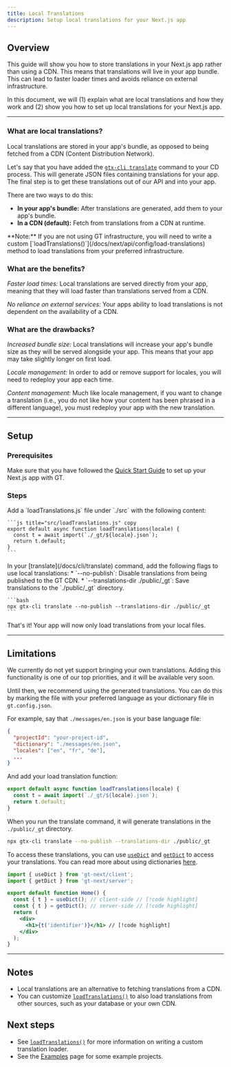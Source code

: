 ```yaml
---
title: Local Translations
description: Setup local translations for your Next.js app
---
```


## Overview

This guide will show you how to store translations in your Next.js app rather than using a CDN.
This means that translations will live in your app bundle.
This can lead to faster loader times and avoids reliance on external infrastructure.

In this document, we will (1) explain what are local translations and how they work and
(2) show you how to set up local translations for your Next.js app.

---

### What are local translations?

Local translations are stored in your app's bundle, as opposed to being fetched from a CDN (Content Distribution Network).

Let's say that you have added the [`gtx-cli translate`](/docs/cli/translate) command to your CD process.
This will generate JSON files containing translations for your app.
The final step is to get these translations out of our API and into your app.

There are two ways to do this:
 * **In your app's bundle:** After translations are generated, add them to your app's bundle.
 * **In a CDN (default):** Fetch from translations from a CDN at runtime.

<Callout>
  **Note:**
  If you are not using GT infrastructure, you will need to write a custom [`loadTranslations()`](/docs/next/api/config/load-translations) method to load translations from your preferred infrastructure.
</Callout>

### What are the benefits?

*Faster load times:* Local translations are served directly from your app,
meaning that they will load faster than translations served from a CDN.

*No reliance on external services:* Your apps ability to load translations is not dependent on the availability of a CDN.

### What are the drawbacks?

*Increased bundle size:* Local translations will increase your app's bundle size as they will be served alongside your app.
This means that your app may take slightly longer on first load.

*Locale management:* In order to add or remove support for locales, you will need to redeploy your app each time.

*Content management:* Much like locale management, if you want to change a translation (i.e., you do not like how your content has been phrased in a different language),
you must redeploy your app with the new translation.

---

## Setup

### Prerequisites

Make sure that you have followed the [Quick Start Guide](/docs/next/tutorials/quickstart) to set up your Next.js app with GT.

### Steps

<Steps>
  <Step>
    Add a `loadTranslations.js` file under `./src` with the following content:

    ```js title="src/loadTranslations.js" copy
    export default async function loadTranslations(locale) {
      const t = await import(`./_gt/${locale}.json`);
      return t.default;
    }
    ```
  </Step>

  <Step>
    In your [translate](/docs/cli/translate) command, add the following flags to use local translations:
      * `--no-publish`: Disable translations from being published to the GT CDN.
      * `--translations-dir ./public/_gt`: Save translations to the `./public/_gt` directory.
    
    ```bash
    npx gtx-cli translate --no-publish --translations-dir ./public/_gt
    ```
  </Step>
</Steps>

That's it! Your app will now only load translations from your local files.

---

## Limitations

We currently do not yet support bringing your own translations.
Adding this functionality is one of our top priorities, and it will be available very soon.

Until then, we recommend using the generated translations.
You can do this by marking the file with your preferred language as your dictionary file in `gt.config.json`.

For example, say that `./messages/en.json` is your base language file:
```json
{
  "projectId": "your-project-id",
  "dictionary": "./messages/en.json",
  "locales": ["en", "fr", "de"],
  ...
}
```

And add your load translation function:
```js title="src/loadTranslations.js" copy
export default async function loadTranslations(locale) {
  const t = await import(`./_gt/${locale}.json`);
  return t.default;
}
```

When you run the translate command, it will generate translations in the `./public/_gt` directory.
```bash
npx gtx-cli translate --no-publish --translations-dir ./public/_gt
```

To access these translations, you can use [`useDict`](/docs/nest/api/dictionary/useDict) and [`getDict`](/docs/nest/api/dictionary/getDict) to access your translations.
You can read more about using dictionaries [here](/docs/next/reference/dictionary-reference).

```jsx title="pages/index.js" copy
import { useDict } from 'gt-next/client';
import { getDict } from 'gt-next/server';

export default function Home() {
  const { t } = useDict(); // client-side // [!code highlight]
  const { t } = getDict(); // server-side // [!code highlight]
  return (
    <div>
      <h1>{t('identifier')}</h1> // [!code highlight]
    </div>
  );
}
```


---


## Notes
 * Local translations are an alternative to fetching translations from a CDN.
 * You can customize [`loadTranslations()`](/docs/next/api/config/load-translations) to also load translations from other sources, such as your database or your own CDN.

## Next steps
 * See [`loadTranslations()`](/docs/next/api/config/load-translations) for more information on writing a custom translation loader.
 * See the [Examples](/docs/reference/examples) page for some example projects.